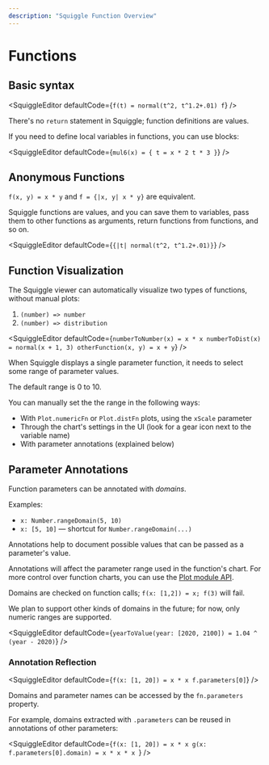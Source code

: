 ```yaml
---
description: "Squiggle Function Overview"
---
```


# Functions

## Basic syntax

<SquiggleEditor
  defaultCode={`f(t) = normal(t^2, t^1.2+.01)
f`}
/>

There's no `return` statement in Squiggle; function definitions are values.

If you need to define local variables in functions, you can use blocks:

<SquiggleEditor
  defaultCode={`mul6(x) = {
  t = x * 2
  t * 3
}`}
/>

## Anonymous Functions

`f(x, y) = x * y` and `f = {|x, y| x * y}` are equivalent.

Squiggle functions are values, and you can save them to variables, pass them to other functions as arguments, return functions from functions, and so on.

<SquiggleEditor defaultCode={`{|t| normal(t^2, t^1.2+.01)}`} />

## Function Visualization

The Squiggle viewer can automatically visualize two types of functions, without manual plots:

1. `(number) => number`
2. `(number) => distribution`

<SquiggleEditor defaultCode={`numberToNumber(x) = x * x
numberToDist(x) = normal(x + 1, 3)
otherFunction(x, y) = x + y`} />

When Squiggle displays a single parameter function, it needs to select some range of parameter values.

The default range is 0 to 10.

You can manually set the the range in the following ways:

- With `Plot.numericFn` or `Plot.distFn` plots, using the `xScale` parameter
- Through the chart's settings in the UI (look for a gear icon next to the variable name)
- With parameter annotations (explained below)

## Parameter Annotations

Function parameters can be annotated with _domains_.

Examples:

- `x: Number.rangeDomain(5, 10)`
- `x: [5, 10]` — shortcut for `Number.rangeDomain(...)`

Annotations help to document possible values that can be passed as a parameter's value.

Annotations will affect the parameter range used in the function's chart. For more control over function charts, you can use the [Plot module API](/docs/Api/Plot).

Domains are checked on function calls; `f(x: [1,2]) = x; f(3)` will fail.

We plan to support other kinds of domains in the future; for now, only numeric ranges are supported.

<SquiggleEditor
  defaultCode={`yearToValue(year: [2020, 2100]) = 1.04 ^ (year - 2020)`}
/>

### Annotation Reflection

<SquiggleEditor
  defaultCode={`f(x: [1, 20]) = x * x
f.parameters[0]`}
/>

Domains and parameter names can be accessed by the `fn.parameters` property.

For example, domains extracted with `.parameters` can be reused in annotations of other parameters:

<SquiggleEditor
  defaultCode={`f(x: [1, 20]) = x * x
g(x: f.parameters[0].domain) = x * x * x
`}
/>